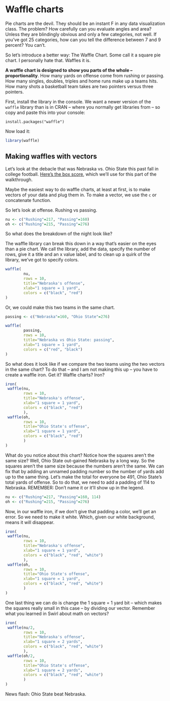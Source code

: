 # Waffle charts

Pie charts are the devil. They should be an instant F in any data visualization class. The problem? How carefully can you evaluate angles and area? Unless they are blindingly obvious and only a few categories, not well. If you've got 25 categories, how can you tell the difference between 7 and 9 percent? You can't.

So let's introduce a better way: The Waffle Chart. Some call it a square pie chart. I personally hate that. Waffles it is. 

**A waffle chart is designed to show you parts of the whole -- proportionality**. How many yards on offense come from rushing or passing. How many singles, doubles, triples and home runs make up a teams hits. How many shots a basketball team takes are two pointers versus three pointers. 

First, install the library in the console. We want a newer version of the `waffle` library than is in CRAN -- where you normally get libraries from -- so copy and paste this into your console: 

`install.packages("waffle")`

Now load it: 

```r
library(waffle)
```

## Making waffles with vectors

Let's look at the debacle that was Nebraska vs. Ohio State this past fall in college football. [Here's the box score](https://www.espn.com/college-football/matchup?gameId=401112241), which we'll use for this part of the walkthrough. 

Maybe the easiest way to do waffle charts, at least at first, is to make vectors of your data and plug them in. To make a vector, we use the `c` or concatenate function. 

So let's look at offense. Rushing vs passing. 

```r
nu <- c("Rushing"=217, "Passing"=160)
oh <- c("Rushing"=215, "Passing"=276)
```

So what does the breakdown of the night look like?

The waffle library can break this down in a way that's easier on the eyes than a pie chart. We call the library, add the data, specify the number of rows, give it a title and an x value label, and to clean up a quirk of the library, we've got to specify colors. 

```r
waffle(
        nu, 
        rows = 10, 
        title="Nebraska's offense", 
        xlab="1 square = 1 yard", 
        colors = c("black", "red")
)
```

Or, we could make this two teams in the same chart.

```r
passing <- c("Nebraska"=160, "Ohio State"=276)
```

```r
waffle(
        passing, 
        rows = 10, 
        title="Nebraska vs Ohio State: passing", 
        xlab="1 square = 1 yard", 
        colors = c("red", "black")
)
```

So what does it look like if we compare the two teams using the two vectors in the same chart? To do that -- and I am not making this up -- you have to create a waffle iron. Get it? Waffle charts? Iron? 

```r
iron(
 waffle(nu, 
        rows = 10, 
        title="Nebraska's offense", 
        xlab="1 square = 1 yard", 
        colors = c("black", "red")
        ),
 waffle(oh, 
        rows = 10, 
        title="Ohio State's offense", 
        xlab="1 square = 1 yard", 
        colors = c("black", "red")
        )
)
```

What do you notice about this chart? Notice how the squares aren't the same size? Well, Ohio State out-gained Nebraska by a long way. So the squares aren't the same size because the numbers aren't the same. We can fix that by adding an unnamed padding number so the number of yards add up to the same thing. Let's make the total for everyone be 491, Ohio State's total yards of offense. So to do that, we need to add a padding of 114 to Nebraska. REMEMBER: Don't name it or it'll show up in the legend.

```r
nu <- c("Rushing"=217, "Passing"=160, 114)
oh <- c("Rushing"=215, "Passing"=276)
```

Now, in our waffle iron, if we don't give that padding a color, we'll get an error. So we need to make it white. Which, given our white background, means it will disappear.

```r
iron(
 waffle(nu, 
        rows = 10, 
        title="Nebraska's offense", 
        xlab="1 square = 1 yard", 
        colors = c("black", "red", "white")
        ),
 waffle(oh, 
        rows = 10, 
        title="Ohio State's offense", 
        xlab="1 square = 1 yard", 
        colors = c("black", "red", "white")
        )
)
```

One last thing we can do is change the 1 square = 1 yard bit -- which makes the squares really small in this case -- by dividing our vector. Remember what you learned in Swirl about math on vectors?

```r
iron(
 waffle(nu/2, 
        rows = 10, 
        title="Nebraska's offense", 
        xlab="1 square = 2 yards", 
        colors = c("black", "red", "white")
        ),
 waffle(oh/2, 
        rows = 10, 
        title="Ohio State's offense", 
        xlab="1 square = 2 yards", 
        colors = c("black", "red", "white")
        )
)
```

News flash: Ohio State beat Nebraska. 